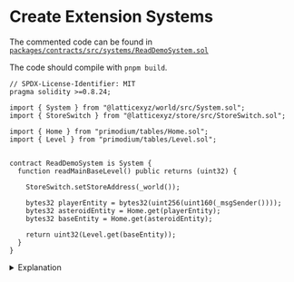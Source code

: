 # Create Extension Systems

The commented code can be found in [`packages/contracts/src/systems/ReadDemoSystem.sol`](https://github.com/primodiumxyz/developer/tree/main/examples/ReadDemo/packages/contracts/src/systems/ReadDemoSystem.sol)

The code should compile with `pnpm build`.

```solidity filename="examples/ReadDemo/packages/contracts/src/systems/ReadDemoSystem.sol" showLineNumbers
// SPDX-License-Identifier: MIT
pragma solidity >=0.8.24;

import { System } from "@latticexyz/world/src/System.sol";
import { StoreSwitch } from "@latticexyz/store/src/StoreSwitch.sol";

import { Home } from "primodium/tables/Home.sol";
import { Level } from "primodium/tables/Level.sol";


contract ReadDemoSystem is System {
  function readMainBaseLevel() public returns (uint32) {

    StoreSwitch.setStoreAddress(_world());

    bytes32 playerEntity = bytes32(uint256(uint160(_msgSender())));
    bytes32 asteroidEntity = Home.get(playerEntity);
    bytes32 baseEntity = Home.get(asteroidEntity);

    return uint32(Level.get(baseEntity));
  }
}
```

<details>
<summary>Explanation</summary>

[**Primodium systems**](../../overview-contracts/systems.mdx) are smart contracts that execute on-chain logic to modify state stored in Primodium [tables](../../overview-contracts/tables.mdx). Systems exist in both the core Primodium contracts and in world extensions.

In the ReadDemo, system contracts are created in `packages/contracts/src/systems`. They are fairly standard smart contracts that only need to import the critical functionality from MUD or the `World` they are interacting with.

```ts
import { System } from "@latticexyz/world/src/System.sol";
import { StoreSwitch } from "@latticexyz/store/src/StoreSwitch.sol";
```

The contract itself is a `System` so we need to import that MUD library. We also need to tell the contract our `Store` target. `StoreSwitch` allows us to specify the `World` address where our target `Table`s reside.

```ts
import { Home } from "primodium/tables/Home.sol";
import { Level } from "primodium/tables/Level.sol";
```

We import the necessary `Table` libraries from the target `World`. These libraries are constructed by MUD scripts during `pnpm build`, and include the specific `tableId`s and `fieldLayout`s, with appropriate setters and getters. They handle the encoding and decoding of the underlying storage records for us.

These libraries are imported from the `@primodiumxyz/contracts` npm package.

```ts
contract ReadDemoSystem is System {
```

Make sure this matches what you specified in `mud.config.ts`

```ts
StoreSwitch.setStoreAddress(_world());
```

`StoreSwitch` allows us to choose the data source for our extension. `_world()` is inherited from `System`, and resolves to the world that called this system. Since our systems will be registered to the Primodium world, this tells us to use the Primodium tables.

https://mud.dev/world/reference/world-context#_world

```ts
bytes32 playerEntity = bytes32(uint256(uint160(_msgSender())));
```

Every player has an ID generated from their address for interacting with the world. This is the raw form; usually we use a helper function like `addressToEntity()` to make this cleaner.

`_msgSender()` allows us to find the address of the player calling this system. `msg.sender` won't work since that will be the Primodium world address.

https://mud.dev/world/reference/world-context#_msgsender

```ts
bytes32 asteroidEntity = Home.get(playerEntity);
bytes32 baseEntity = Home.get(asteroidEntity);
```

This can be a little confusing at first. In Primodium, `Home.get` is dual purpose. Using it on a player ID returns their home asteroid ID. Using it on an asteroid ID returns the base building ID of that asteroid. Combined, we get the building ID of the main base building.

Most tables are not multipurpose like this, but it is common to need to drill down through parent-child entity ID layers.

```ts
return uint32(Level.get(baseEntity));
```

And we're done. A simple call to the Level table to get the level of the main base for the player.

</details>
